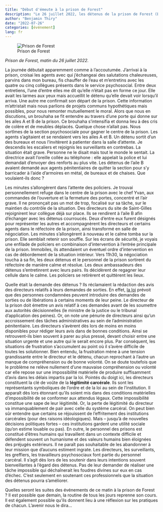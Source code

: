 ```yaml
---
title: "Début d'émeute à la prison de Forest"
description: "Le 26 juillet 2022, les détenus de la prison de Forest (Bruxelles) se sont barricadés dans l'aile B afin de protester. Quel était l'objet de leur mécontentement ? Comment mieux comprendre la situation ?"
author: "Benjamin Thiry"
date: "2022-07-26"
categories: [événement]
lang: fr
---
```


![Prison de Forest](prison_forest.png)

*Prison de Forest, matin du 26 juillet 2022.*

La journée débutait apparemment comme à l'accoutumée. J’arrivai à la prison, croisai les agents avec qui j’échangeai des salutations chaleureuses, parvins dans mon bureau, fis chauffer de l’eau et m’entretins avec les quatre ou cinq collègues présents dans le service psychosocial. Entre deux entretiens, l’une d’entre elles me dit qu’elle n’était pas en forme ce jour. Elle avait les larmes aux yeux mais accueillit le détenu qu’elle devait voir lorsqu’il arriva. Une autre me confirmait son départ de la prison. Cette information m’attristait mais nous parlions de projets communs hypothétiques mais possibles, pour nous remonter mutuellement le moral. Alors que nous en discutions, un brouhaha se fit entendre au travers d’une porte qui donne sur les ailes A et B de la prison. Ce brouhaha s’intensifia et donna lieu à des cris de colère et de meubles déplacés. Quelque chose n’allait pas. Nous sortîmes de la section psychosociale pour gagner le centre de la prison. Les agents s’agitaient et se rendaient vers les ailes A et B. Un détenu sortit d’un des bureaux et nous l’invitèrent à patienter dans la salle d’attente. Je descendis les escaliers et rejoignis les surveillants en contrebas. La situation était grave. Personne ne le disait mais tout le monde le sentait. La directrice avait l’oreille collée au téléphone : elle appelait la police et lui demandait d'envoyer des renforts au plus vite. Les détenus de l’aile B avaient demandé aux agents pénitentiaires de quitter la section pour s’y barricader à l’aide d’armoires en métal, de bureaux et de chaises. Que voulaient-ils donc ?

Les minutes s’allongèrent dans l’attente des policiers. Je trouvai personnellement refuge dans le centre de la prison avec le chef Yvan, aux commandes de l’ouverture et la fermeture des portes, concentré et l’air grave. Il ne prononçait pas un mot de trop, focalisé sur sa tâche, sur le maintien du contrôle de la situation. Des directeurs du site de Saint-Gilles rejoignirent leur collègue déjà sur place. Ils se rendirent à l’aile B afin d’échanger avec les détenus courroucés. Deux d’entre eux furent désignés pour représenter les autres et accompagnèrent les directeurs et certains agents dans le réfectoire de la prison, ainsi transformé en salle de négociation. Les minutes s’allongèrent à nouveau et le calme tomba sur la prison. Elle semblait retenir son souffle. Sur les écrans de sécurité, je voyais une enfilade de policiers en combinaison d’intervention à l’entrée principale de la prison. Immobiles, ils attendaient un éventuel ordre d’intervention en cas de débordement de la situation intérieur. Vers 11h30, la négociation toucha à sa fin, les deux détenus et le personnel de la prison sortirent du réfectoire de manière calme et résolue. Les deux ambassadeurs des détenus s’entretinrent avec leurs pairs. Ils décidèrent de regagner leur cellule dans le calme. Les policiers se retirèrent et quittèrent les lieux.

Quelle était la demande des détenus ? Ils réclamaient la rédaction des avis des directeurs relatifs à leurs demandes de sorties. En effet, [la loi](https://www.ejustice.just.fgov.be/eli/loi/2006/05/17/2006009456/justel) prévoit que des personnes condamnées peuvent introduire des demandes de sorties ou de libérations à certains moments de leur peine. Le directeur de la prison doit émettre un avis relatif à ces demandes avant de les soumettre aux autorités décisionnelles (le ministre de la justice ou le tribunal d’application des peines). Or, on note une pénurie de directeurs ainsi qu’un accroissement des tâches administratives au sein de l’administration pénitentiaire. Les directeurs s’avèrent dès lors de moins en moins disponibles pour rédiger leurs avis dans de bonnes conditions. Ainsi se retrouvent-ils bien souvent à parer au plus pressé, devant choisir entre une situation urgente et une autre qui le serait encore plus. Par conséquent, les situations de frustration s’accumulent au point où il s’avère difficile de toutes les solutionner. Bien entendu, la frustration mène à une tension grandissante entre le directeur et le détenu, chacun reprochant à l’autre un manque de compréhension ou de bonne volonté. On se doute toutefois que le problème ne relève nullement d’une mauvaise compréhension ou volonté car elle repose sur une impossibilité matérielle de produire suffisamment d’avis dans les délais impartis par la loi. Pointés du doigt ici, les directeurs constituent la clé de voûte de la **légitimité carcérale**. Ils sont les représentants symboliques de l’ordre et de la loi au sein de l’institution. Il apparaît dès lors étonnant qu’ils soient mis dans des conditions matérielles d’impossibilité de se conformer aux attendus légaux. Cette impossibilité constitue une sape de leur légitimité. Or, la perte de légitimité du directeur va immanquablement de pair avec celle du système carcéral. On peut bien sûr entendre que certains se réjouissent de l’effritement des institutions carcérales (pour des raisons idéologiques). Mais – jusqu’à de nouvelles décisions politiques fortes – ces institutions gardent une utilité sociale (qu’on estime louable ou pas). En outre, le personnel des prisons est constitué d’êtres humains qui travaillent dans un contexte difficile et défendent souvent un humanisme et des valeurs humains bien éloignées des préjugés extérieurs. Il ne paraît pas souhaitable de les abandonner à leur mission que d’aucuns estiment ingrate. Les directeurs, les surveillants, les greffiers, les travailleurs psychosociaux font partie du personnel carcéral. Il s’agit dès lors de les soutenir dans leurs intentions souvent bienveillantes à l’égard des détenus. Pas de leur demander de réaliser une tâche impossible qui déchaînerait les foudres divines sur eux en cas d’échec. C’est seulement en soutenant ces professionnels que la situation des détenus pourra s’améliorer.

Quelles seront les suites des événements de ce matin à la prison de Forest ? Il est possible que demain, la routine de tous les jours reprenne son cours. Il est également possible qu’ils donnent lieu à une réflexion sur les pratiques de chacun. L’avenir nous le dira…